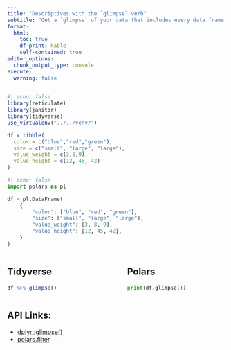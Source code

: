 ```yaml
---
title: "Descriptives with the `glimpse` verb"
subtitle: "Get a `glimpse` of your data that includes every data frame and data type."
format: 
  html:
    toc: true
    df-print: kable
    self-contained: true
editor_options: 
  chunk_output_type: console
execute: 
  warning: false
---
```


```r
#| echo: false
library(reticulate)
library(janitor)
library(tidyverse)
use_virtualenv("../../venv/")

df = tibble(
  color = c("blue","red","green"),
  size = c("small", "large", "large"),
  value_weight = c(3,8,9),
  value_height = c(12, 45, 42)
)
```

```python
#| echo: false
import polars as pl

df = pl.DataFrame(
    {
        "color": ["blue", "red", "green"],
        "size": ["small", "large", "large"],
        "value_weight": [3, 8, 9],
        "value_height": [12, 45, 42],
    }
)
```

::: column-screen-inset-right
::: columns
::: {.column width="49%"}
::: callout-note
## Tidyverse

```r
df %>% glimpse()
```
:::
:::

::: {.column width="2%"}
:::

::: {.column width="49%"}
::: callout-tip
## Polars

```python
print(df.glimpse())
```
:::
:::
:::
:::

## API Links:

-   [dplyr::glimpse()](https://dplyr.tidyverse.org/reference/glimpse.html)
-   [polars.filter](https://pola-rs.github.io/polars/py-polars/html/reference/dataframe/api/polars.DataFrame.glimpse.html)
